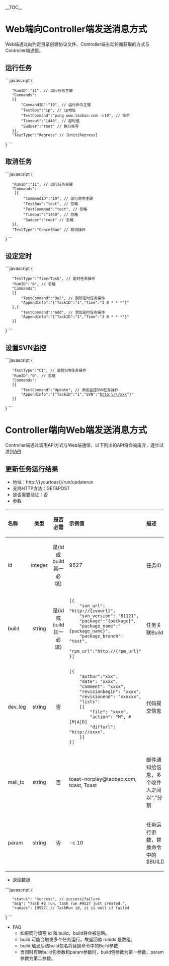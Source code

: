 __TOC__
= Web端向Controller端发送消息方式 =
Web端通过向约定目录创建协议文件、Controller端主动轮循获取的方式与Controller端通信。
== 运行任务 ==
```javascript
{
    "RunID":"11", // 运行任务主键
    "Commands":
    [{
        "CommandID":"19", // 运行命令主键
        "TestBox":"ip", // ip地址
        "TestCommand":"ping www.taobao.com -c10", // 命令
        "Timeout":"1440", // 超时值
        "Sudoer":"root" // 执行帐号
    }],
    "TestType":"Regress" // [Unit|Regress]
}
```
== 取消任务 ==
```javascript
{
    "RunID":"11", // 运行任务主键
    "Commands":
     [{
         "CommandID":"19", // 运行命令主键
         "TestBox":"test", // 忽略
         "TestCommand":"test", // 忽略
         "Timeout":"1440", // 忽略
         "Sudoer":"root" // 忽略
    }],
    "TestType":"CancelRun" // 取消操作
}
```
== 设定定时 ==
```javascript
{
    "TestType":"TimerTask", // 定时任务操作
    "RunID":"0", // 忽略
    "Commands":
    [{
        "TestCommand":"Del", // 删除定时任务操作
        "AppendInfo":"{"TaskID":"1","Time":"3 0 * * *"}"
    },{
        "TestCommand":"Add", // 添加定时任务操作
        "AppendInfo":"{"TaskID":"1","Time":"3 0 * * *"}"
    }]
}
```
== 设置SVN监控 ==
```javascript
{
    "TestType":"CI", // 监控SVN任务操作
    "RunID":"0", // 忽略
    "Commands":
    [{
        "TestCommand":"Update", // 添加监控SVN任务操作
        "AppendInfo":"{"TaskID":"1","SVN":"http:\/\/xxx"}"
    }]
}
```
= Controller端向Web端发送消息方式 =
Controller端通过调用API方式与Web端通信。以下列出的API将会被废弃，逐步过渡到[https://github.com/taobao/toast/wiki/API API]
== 更新任务运行结果 ==
*地址：http://{yourtoast}/run/updaterun
*支持HTTP方法：GET&POST
*是否需要验证：否
*参数
{| style="margin-left: 20px; width: 950px" class="wikitable" border="1" cellpadding="1" cellspacing="1"
|-
!style="text-align:left"|名称
!类型
!style="width:150px"|是否必需
!style="text-align:left"|示例值
!style="text-align:left"|描述
|-
|id
|style="text-align:center"|integer
|style="text-align:center"|是(id 或 build 其一必填)
|9527
|任务ID
|-
|build
|style="text-align:center"|string
|style="text-align:center"|是(id 或 build 其一必填)
|<pre>[{
    "svn_url": "http://{svnurl}",
    "svn_version": "81121",
    "package":"{package}",
    "package_name":"{package_name}",
    "package_branch": "test",
    "rpm_url":"http://{rpm_url}"
}]
</pre>
|任务关联Build
|-
|dev_log
|style="text-align:center"|string
|style="text-align:center"|否
|<pre>[{
    "author":"xxx",
    "date": "xxxx",
    "comment": "xxxx",
    "revisionbegin": "xxxx",
    "revisionend": "xxxxxx",
    "lists": 
    [{
        "file": "xxxx",
        "action": "M", #[M|A|D]
        "diffurl": "http://xxxx", 
    }]
}]
</pre>
|代码提交信息
|-
|mail_to
|style="text-align:center"|string
|style="text-align:center"|否
|toast-norpley@taobao.com, toast, Toast
|邮件通知给信息，多个收件人之间以“,”分割
|-
|param
|style="text-align:center"|string
|style="text-align:center"|否
| -c 10
|任务运行参数，替换命令中的$BUILD
|}
*返回数据
```javascript
{
    "status": "success", // success|failure
    "msg": "Task #2 run, task run #9527 just created.",
    "runids": [9527] // TaskRun id, it is null if failed
}
```
*FAQ
** 如果同时填写 id 和 build，build将会被忽略。
** build 可能会触发多个任务运行，故返回值 runids 是数组。
** build 触发后该build包名将替换命令中的Build参数
** 当同时有新build包参数和param参数时，build包参数为第一参数，param参数为第二参数。